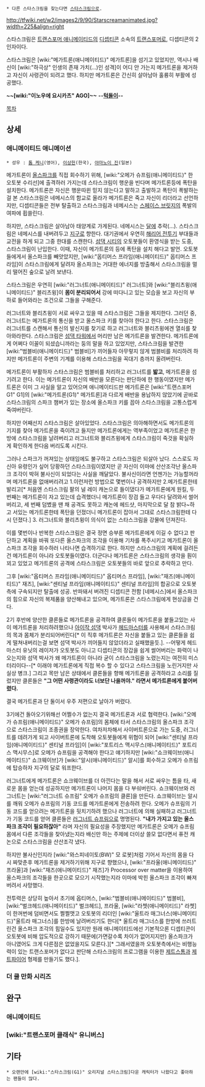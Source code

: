  * 다른 스타스크림을 찾는다면 [[스타스크림]]으로.

http://tfwiki.net/w2/images2/9/90/Starscreamanimated.jpg?width=225&align=right

스타스크림은 [[트랜스포머 애니메이티드]]의 [[디셉티콘]] 소속의 [[트랜스포머]]로, 디셉티콘의 2인자이다.

스타스크림은 [wiki:"메가트론(애니메이티드)" 메가트론]을 섬기고 있었지만, 역시나 배신이 [wiki:"하극상" 인생의 존재 가치(…)인 성격]이 어디 안 가는지 메가트론을 제거하고 자신이 사령관이 되려고 했다. 하지만 메가트론은 간신히 살아남아 훌륭히 부활에 성공했다.

'''~~[wiki:"이노우에 요시카츠" AGO]~~''' '''--[[턱돌이]]--'''

[[목차]]

== 상세 ==
=== 애니메이티드 애니메이션 ===
 * 성우 : [[톰 케니]](영어), [[이상헌]](한국), [[야마노이 진]](일본)

메가트론이 [[올스파크]]를 직접 회수하기 위해, [wiki:"오메가 슈프림(애니메이티드)" 한 오토봇 수리선]에 출격하러 가지는데 스타스크림이 행운을 빈다며 메가트론등에 폭탄을 설치한다. 메가트론은 자신은 행운따윈 믿지 않는다고 말하고 출발하고 폭탄이 폭발하는 걸 본 스타스크림은 네메시스의 함교로 올라가 메가트론은 죽고 자신이 리더라고 선언하지만, 디셉티콘들은 전부 탈출하고 스타스크림과 네메시스는 [[스페이스 브릿지]]의 폭발의 여파에 휩쓸린다.

하지만, 스타스크림은 살아남아 태양계로 가게된다. 네메시스는 [[달]]에 추락(…). 스타스크림은 네메시스를 내버려두고 [[지구]]로 향한다. 대기권에서 우연히 [[해리어 전투기]] 부대들과 교전을 하게 되고 그중 한대를 스캔한다. [[섬댁 시티]]의 오토봇들이 환영식을 받는 도중, 스타스크림이 난입한다. 이때, 자신이 메가트론의 등에 폭탄을 설치 해다고 발언. 오토봇들에게서 올스파크를 빼앗았지만, [wiki:"옵티머스 프라임(애니메이티드)" 옵티머스 프라임]이 스타스크림에게 달려자 올스파크는 거대한 에너지를 방출해서 스타스크림을 멀리 떨어진 숲으로 날려 보낸다.

스타스크림은 우연히 [wiki:"러그너트(애니메이티드)" 러그너트]와 [wiki:"블리츠윙(애니메이티드)" 블리츠윙]이 '''몸이 분리되어서''' 강에 떠다니고 있는 모습을 보고 자신의 부하로 들어와라는 조건으로 그들을 구해준다.

러그너트와 블리츠윙이 서로 싸우고 있을 때 스타스크림은 그들을 제지한다. 그러던 중, 러그너트는 메가트론의 통신을 받고 올스파크 키를 찾아야 한다고 한다. 스타스크림은 러그너트를 스캔해서 통신의 발신지를 찾기로 하고 러그너트와 블리츠윙에겐 열쇠를 찾아와라한다. 스타스크림은 [[섬댁 타워]]에서 머리만 남은 메가트론을 발견한다. 메가트론에게 어쩌다 이꼴이 되셨습니까라는 둥의 말을 하고 있었지만, 스타스크림을 발견한 [wiki:"범블비(애니메이티드)" 범블비]가 끼어들자 아무렇지 않게 범블비를 처리하려 하지만 메가트론이 주변의 기계를 이용해 스타스크림을 꼭대기 층까지 올려버린다.

메가트론이 부활하자 스타스크림은 범블비를 처리하고 러그너트를 '''밟고''', 메가트론을 섬기려고 한다. 이는 메가트론이 자신의 배반을 모른다는 판단하에 한 행동이였지만 메가트론은 이미 그 사실을 알고 있어으며 애니메이티드판 메가트론은 [wiki:"트랜스포머 G1" G1]의 [wiki:"메가트론(G1)" 메가트론]과 다르게 배반을 용납하지 않았기에 곧바로 스타스크림의 스파크 챔버가 있는 장소에 올스파크 키를 꼽아 스타스크림을 고통스럽게 죽여버린다.

하지만 어째선지 스타스크림은 살아있었다. 스타스크림은 의아해하면서도 메가트론의 기지를 찾아 메가트론을 죽이려고 들지만 메가트론에게는 역부족이었고 메가트론은 한방에 스타스크림을 날려버리고 러그너트와 블리츠윙에게 스타스크림이 죽것을 확실하게 확인하게 한다음 버리도록 시킨다.

그러나 스파크가 꺼져있는 상태임에도 불구하고 스타스크림은 되살아 났다. 스스로도 자신아 유령인가 싶어 당황하던 스타스크림이였지만 곧 자신이 이마에 산산조각난 올스파크 조각이 박혀 불사신이 되었다는 사실을 깨달았다. 불사신이라면 언젠가는 가능할꺼라며 메가트론을 없애버리려고 1.이런저런 방법으로 몇번이나 공격하지만 2.메가트론한테 발리고[* 처음엔 스타스크림 팔의 널 레이 캐논으로 들이댔다가 메가트론에게 원킬, 두 번째는 메가트론이 자고 있는데 습격했더니 메가트론이 장검 들고 우다다 달려와서 썰어버리고, 세 번째 덤볐을 땐 채 공격도 못하고 캐논에 헤드샷, 마지막으로 달 참 밝다~하고 서있는 메가트론한테 폭탄을 던졌더니 메가트론이 잡아서 그대로 스타스크림한테 다시 던졌다.] 3. 러그너트와 블리츠윙이 의식이 없는 스타스크림을 강물에 던져진다. 

이를 몇번이나 반복한 스타스크림은 결국 정면 승부론 메가트론에게 이길 수 없다고 판단하고 계획을 바꿔 또다른 올스파크의 조각을 이용해 기차를 폭주시키고 메가트론이 올스파크 조각을 회수하러 나타나면 습격하기로 한다. 하지만 스타스크림의 계획에 걸려든건 메가트론이 아니라 오토봇들이였다. 더군다나 메가트론은 스타스크림의 생각을 훤이 꾀고 있었고 메가트론의 공격에 스타스크림은 오토봇들의 바로 앞으로 추락하고 만다.

그후 [wiki:"옵티머스 프라임(애니메이티드)" 옵티머스 프라임], [wiki:"재즈(애니메이티드)" 재즈], [wiki:"센티널 프라임(애니메이티드)" 센티널 프라임]의 합공으로 오토봇측에 구속되지만 탈출에 성공. 반파돼서 버려진 디셉티콘 전함 [네메시스]에서 올스파크의 힘으로 자신의 복제품을 양산해내고 있으며, 메가트론은 스타스크림에게 현상금을 건다.

2기 후반에 양산한 클론들로 메가트론을 공격하여 클론들이 메가트론을 붙들고있는 사이 메가트론을 처리하려했으나 [[아이작 섬댁]] 박사가 [[헤드마스터]]를 사용해서 스타스크림의 목과 몸체가 분리되어버린다[* 이 직후 메가트론은 자신을 붙들고 있는 클론들을 쉽게 떨쳐내버리는걸 보면 섬댁 박사가 끼어들지 않았더라고 실패했을듯.]. --어떻게 헤드마스터 유닛의 레이저가 오토봇도 아니고 디셉티콘의 장갑을 쉽게 썰어버리는 화력이 나오는지와 섬댁 박사가 왜 메가트론이 아니라 굳이 스타스크림을 노렸는지는 여전히 미스터리이다--[* 이래야 메가트론에게 직접 복수 할 수 있다고 스타스크림을 노린거지만 사실상 병크.] 그리고 목만 남은 상태에서 클론들을 향해 메가트론을 공격하라고 소리를 질렀지만 클론들은 '''"그 어떤 사령관이라도 너보단 나을꺼야." 라면서 메가트론에게 붙어버렸다.'''

결국 메가트론과 단 둘이서 우주 저편으로 날아가 버렸다.

3기에건 돌아오기위해선 어쩔수가 없는지 결국 메가트론과 서로 협력한다. [wiki:"오메가 슈프림(애니메이티드)" 오메가 슈프림]의 몸체에 타서 스타스크림의 올스파크 조각으로 스타스크림이 조종권을 장악한다. 여차저차해서 사이버트론으로 가는 도중, 러그너트를 데려가게 되고 사이버트론에 도착해 오토봇들에게 위협이 되어 [wiki:"센티널 프라임(애니메이티드)" 센티널 프라임]이 [wiki:"포트리스 맥시무스(애니메이티드)" 포트리스 맥시무스]로 오메가 슈프림을 공격해야 한다고 얘기하지만 [wiki:"쇼크웨이브(애니메이티드)" 쇼크웨이브]가 [wiki:"알시(애니메이티드)" 알시]를 회수하고 오메가 슈프림에 탑승하자 지구의 달로 워프한다.

러그너트에게 메가트론은 쇼크웨이브를 더 아낀다는 말을 해서 서로 싸우는 틈을 타, 새로운 몸을 얻는데 성공하지만 메가트론이 나머지 몸을 다 부숴버린다. 쇼크웨이브와 러그너트는 [wiki:"러그너트 슈프림" 오메가 슈프림의 클론]을 만든다. 쇼크웨이브는 알시를 깨워 오메가 슈프림의 기동 코드를 메가트론에게 전송하려 한다. 오메가 슈프림의 기동 코드를 얻으려는 메가트론을 뒷치기하려 했으나 러그너트에 의해 실패하고 러그너트가 기동 코드를 얻어 클론들은 [[러그너트 슈프림]]으로 명명된다. '''"내가 가지고 있는 올스파크 조각이 필요하잖아"''' 라며 자신의 필요성을 주장했지만 메가트론은 오메가 슈프림 몸에서 다른 조각들을 찾아냈는지라 배신만 하는 주제에 더이상 쓸모 없다면서 퓨전 캐논으로 스타스크림을 산산조각 냈다.

하지만 불사신인지라 [wiki:"와스피네이토(BW)" 모 로봇]처럼 기어서 자신의 몸을 다시 짜맞춘후 메가트론을 제거하기위해 지구로 향했으나, [wiki:"프라울(애니메이티드)" 프라울]과 [wiki:"재즈(애니메이티드)" 재즈]가 Processor over matter을 이용하여 올스파크의 조각들을 한곳으로 모으기 시작했는지라 이마에 박힌 올스파크 조각이 빠져버려서 사망했다.

전투력은 상당히 높아서 초기에 옵티머스, [wiki:"범블비(애니메이티드)" 범블비], [wiki:"벌크헤드(애니메이티드)" 벌크헤드], 프라울, [wiki:"라쳇(애니메이티드)" 라쳇]이 한꺼번에 덤비면서도 쩔쩔맷고 오토봇의 리더인 [wiki:"울트라 매그너스(애니메이티드)"울트라 매그너스]를 한방에 날려버리기도 한다[* 울트라 매그너스를 한방에 쓰러트린건 올스파크 조각의 힘일수도 있지만 원래 애니메이티드에선 기본적으론 디셉티콘이 오토봇에 비해 압도적으로 강하기 때문에(가면갈수록 차이가 없어지지만) 올스파크가 아니였어도 크게 다른점은 없었을지도 모른다.][* 그래서였을까 오토봇측에서는 비행능력이 있는 트랜스포머가 없다고 판단해 스타스크림의 프로그램을 이용한 [[제트스톰(애니메이티드)|제트스톰]]과 [[제트파이어(애니메이티드)|제트파이어]] 형제를 만들기도 했다.].

=== 더 쿨 만화 시리즈 ===

== 완구 ==
=== 애니메이티드 ===
=== [wiki:"트랜스포머 클래식" 유니버스] ===

== 기타 ==
 * 오랜만에 [wiki:"스타스크림(G1)" 오리지널 스타스크림]다운 캐릭터가 나왔다고 좋아하는 팬들이 많다.


